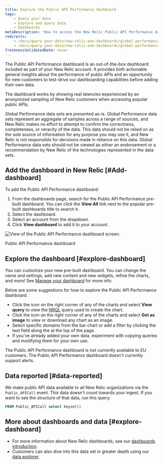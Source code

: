 ```yaml
---
title: Explore the Public API Performance dashboard
tags:
    - Query your data
    - Explore and query data
    - Dashboards
metaDescription: 'How to access the New Relic Public API Performance dashboard.'
redirects:
    - /docs/query-your-data/new-relic-one-dashboards/global-performance-dataset/enable-public-api-performance-dashboard
    - /docs/query-your-data/new-relic-one-dashboards/global-performance-dataset/explore-public-api-performance-dashboard
freshnessValidatedDate: never
---
```



The Public API Performance dashboard is an out-of-the-box dashboard included as part of your New Relic account. It provides both actionable general insights about the performance of public APIs and an opportunity for new customers to test-drive our dashboarding capabilities before adding their own data.

The dashboard works by showing real latencies experienced by an anonymized sampling of New Relic customers when accessing popular public APIs.

<Callout variant="important">
  Global Performance data sets are presented as-is. Global Performance data sets represent an aggregate of samples across a range of sources, and New Relic makes no effort to attempt to confirm the correctness, completeness, or veracity of the data. This data should not be relied on as the sole source of information for any purpose you may use it, and New Relic is not responsible for decisions made in reliance on this data. Global Performance data sets should not be viewed as either an endorsement or a recommendation by New Relic of the technologies represented in the data sets.
</Callout>

## Add the dashboard in New Relic [#Add-dashboard]

To add the Public API Performance dashboard:

1. From the dashboards page, search for the Public API Performance pre-built dashboard. You can click the <DNT>**View All**</DNT> link next to the popular pre-built dashboards title to search it.
2. Select the dashboard.
3. Select an account from the dropdown.
4. Click <DNT>**View dashboard**</DNT> to add it to your account.

<img
    title="Public API Performance dashboard"
    alt="View of the Public API Performance dashboard screen."
    src={publicApiPerformanceDashForGpd}
/>

<figcaption>
    Public API Performance dashboard
</figcaption>

## Explore the dashboard [#explore-dashboard]

You can customize your new pre-built dashboard. You can change the name and settings, add new content and new widgets, refine the charts, and more! See [Manage your dashboard](/docs/query-your-data/explore-query-data/dashboards/manage-your-dashboard/) for more info.

Below are some suggestions for how to explore the Public API Performance dashboard.

* Click  the <Icon name="fe-more-horizontal"/> icon on the right corner of any of the charts and select <DNT>**View query**</DNT> to view the [NRQL](/docs/query-data/nrql-new-relic-query-language/getting-started/introduction-nrql) query used to create the chart.
* Click  the <Icon name="fe-more-horizontal"/> icon on the right corner of any of the charts and select <DNT>**Get as image**</DNT> to view or download any chart as an image.
* Select specific domains from the bar chart or add a filter by clicking the text field along the at the top of the page.
* If you've already added your own data, experiment with copying queries and modifying them for your own use.

<Callout variant="important">
    The Public API Performance dashboard is not currently available to EU customers.
</Callout>

<Callout variant="important">
    The Public API Performance dashboard doesn't currently support alerts.
</Callout>

## Data reported [#data-reported]

We make public API data available to all New Relic organizations via the `Public_APICall` event. This data doesn't count towards your ingest. If you want to see the structure of that data, run this query:

```sql
FROM Public_APICall select keyset()
```

## More about dashboards and data [#explore-dashboard]

* For more information about New Relic dashboards, see our [dashboards introduction](/docs/query-your-data/explore-query-data/dashboards/introduction-dashboards/).
* Customers can also dive into this data set in greater depth using our [data explorer](/docs/query-your-data/explore-query-data/browse-data/introduction-data-explorer/).
